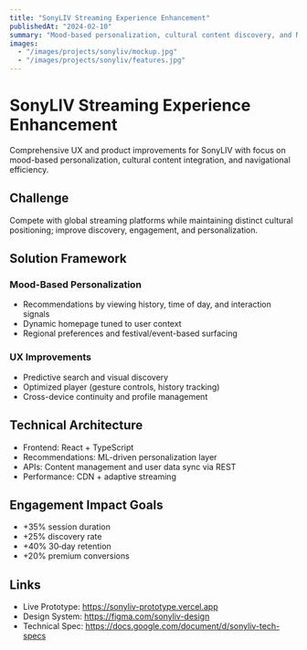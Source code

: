 ```yaml
---
title: "SonyLIV Streaming Experience Enhancement"
publishedAt: "2024-02-10"
summary: "Mood-based personalization, cultural content discovery, and Netflix-style UX improvements to increase engagement and retention."
images:
  - "/images/projects/sonyliv/mockup.jpg"
  - "/images/projects/sonyliv/features.jpg"
---
```


# SonyLIV Streaming Experience Enhancement

Comprehensive UX and product improvements for SonyLIV with focus on mood-based personalization, cultural content integration, and navigational efficiency.

## Challenge
Compete with global streaming platforms while maintaining distinct cultural positioning; improve discovery, engagement, and personalization.

## Solution Framework
### Mood-Based Personalization
- Recommendations by viewing history, time of day, and interaction signals
- Dynamic homepage tuned to user context
- Regional preferences and festival/event-based surfacing

### UX Improvements
- Predictive search and visual discovery
- Optimized player (gesture controls, history tracking)
- Cross-device continuity and profile management

## Technical Architecture
- Frontend: React + TypeScript
- Recommendations: ML-driven personalization layer
- APIs: Content management and user data sync via REST
- Performance: CDN + adaptive streaming

## Engagement Impact Goals
- +35% session duration
- +25% discovery rate
- +40% 30‑day retention
- +20% premium conversions

## Links
- Live Prototype: https://sonyliv-prototype.vercel.app
- Design System: https://figma.com/sonyliv-design
- Technical Spec: https://docs.google.com/document/d/sonyliv-tech-specs
